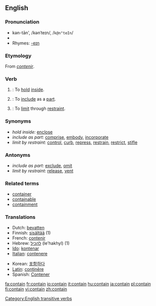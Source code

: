 ==English==

===Pronunciation===
*kən-tān', /kənˈteɪn/, /<tt>k@n"teIn</tt>/
*{{audio|en-ca-contain.ogg|Audio (CA)}}
*Rhymes: [[Rhymes:English:-eɪn|-eɪn]]

===Etymology===
From {{OF.}} ''[[contenir]]''.

===Verb===
{{en-verb}}

# {{transitive}}: To [[hold]] [[inside]].
# {{transitive}}: To [[include]] as a [[part]].
# {{transitive}}: To [[limit]] through [[restraint]].

===Synonyms===
*''hold inside:'' [[enclose]]
*''include as part:'' [[comprise]], [[embody]], [[incorporate]]
*''limit by restraint:'' [[control]], [[curb]], [[repress]], [[restrain]], [[restrict]], [[stifle]]

===Antonyms===
*''include as part:'' [[exclude]], [[omit]]
*''limit by restraint:'' [[release]], [[vent]]

===Related terms===
* [[container]]
* [[containable]]
* [[containment]]

===Translations===
{{top}}
*Dutch: [[bevatten]]
*Finnish: [[sisältää]] (1)
*French: [[contenir]]
*Hebrew: [[להכיל]] (le'hakhyl) (1)
*[[Ido]]: [[kontenar]]
*[[Italian]]: [[contenere]]
{{mid}}
*Korean: [[포함하다]]
*[[Latin]]: [[continere|continēre]]
*Spanish: [[Contener]]
{{bottom}}

[[Category:English transitive verbs]]

[[fa:contain]]
[[fr:contain]]
[[io:contain]]
[[it:contain]]
[[hu:contain]]
[[ja:contain]]
[[pl:contain]]
[[fi:contain]]
[[vi:contain]]
[[zh:contain]]